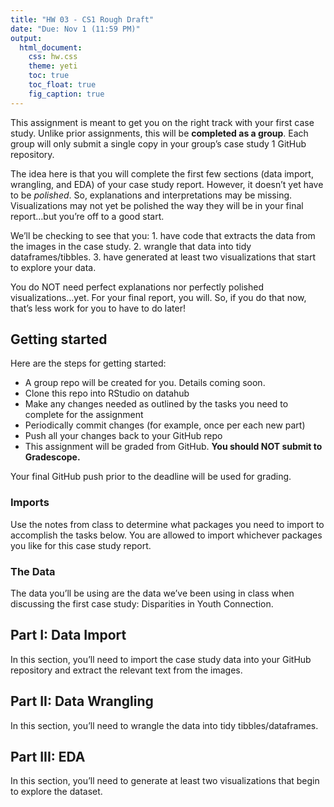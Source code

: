 ```yaml
---
title: "HW 03 - CS1 Rough Draft"
date: "Due: Nov 1 (11:59 PM)"
output: 
  html_document: 
    css: hw.css
    theme: yeti
    toc: true
    toc_float: true
    fig_caption: true
---
```


This assignment is meant to get you on the right track with your first case study. Unlike prior assignments, this will be **completed as a group**. Each group will only submit a single copy in your group's case study 1 GitHub repository.

The idea here is that you will complete the first few sections (data import, wrangling, and EDA) of your case study report. However, it doesn't yet have to be *polished*. So, explanations and interpretations may be missing. Visualizations may not yet be polished the way they will be in your final report...but you're off to a good start. 

We'll be checking to see that you:
1. have code that extracts the data from the images in the case study.
2. wrangle that data into tidy dataframes/tibbles.
3. have generated at least two visualizations that start to explore your data.

You do NOT need perfect explanations nor perfectly polished visualizations...yet. For your final report, you will. So, if you do that now, that's less work for you to have to do later!

## Getting started

Here are the steps for getting started:

- A group repo will be created for you. Details coming soon.
- Clone this repo into RStudio on datahub
- Make any changes needed as outlined by the tasks you need to complete for the assignment
- Periodically commit changes (for example, once per each new part)
- Push all your changes back to your GitHub repo
- This assignment will be graded from GitHub. **You should NOT submit to Gradescope.**

Your final GitHub push prior to the deadline will be used for grading.

### Imports

Use the notes from class to determine what packages you need to import to accomplish the tasks below. You are allowed to import whichever packages you like for this case study report.

### The Data 

The data you'll be using are the data we've been using in class when discussing the first case study: Disparities in Youth Connection. 

## Part I: Data Import

In this section, you'll need to import the case study data into your GitHub repository and extract the relevant text from the images.

## Part II: Data Wrangling

In this section, you'll need to wrangle the data into tidy tibbles/dataframes. 

## Part III: EDA

In this section, you'll need to generate at least two visualizations that begin to explore the dataset.





